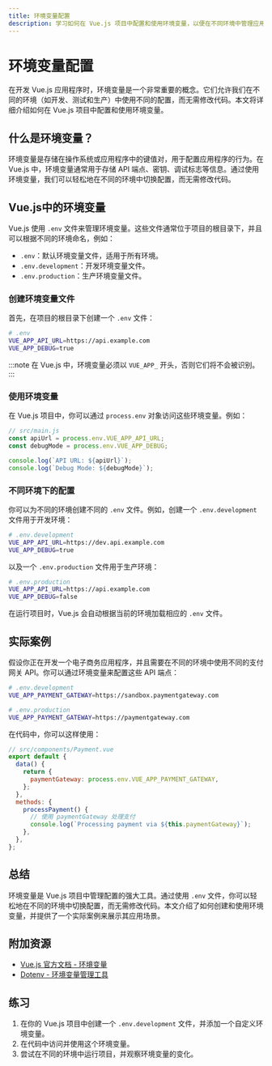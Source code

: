 ```yaml
---
title: 环境变量配置
description: 学习如何在 Vue.js 项目中配置和使用环境变量，以便在不同环境中管理应用程序的配置。
---
```


# 环境变量配置

在开发 Vue.js 应用程序时，环境变量是一个非常重要的概念。它们允许我们在不同的环境（如开发、测试和生产）中使用不同的配置，而无需修改代码。本文将详细介绍如何在 Vue.js 项目中配置和使用环境变量。

## 什么是环境变量？

环境变量是存储在操作系统或应用程序中的键值对，用于配置应用程序的行为。在 Vue.js 中，环境变量通常用于存储 API 端点、密钥、调试标志等信息。通过使用环境变量，我们可以轻松地在不同的环境中切换配置，而无需修改代码。

## Vue.js中的环境变量

Vue.js 使用 `.env` 文件来管理环境变量。这些文件通常位于项目的根目录下，并且可以根据不同的环境命名，例如：

- `.env`：默认环境变量文件，适用于所有环境。
- `.env.development`：开发环境变量文件。
- `.env.production`：生产环境变量文件。

### 创建环境变量文件

首先，在项目的根目录下创建一个 `.env` 文件：

```bash
# .env
VUE_APP_API_URL=https://api.example.com
VUE_APP_DEBUG=true
```

:::note
在 Vue.js 中，环境变量必须以 `VUE_APP_` 开头，否则它们将不会被识别。
:::

### 使用环境变量

在 Vue.js 项目中，你可以通过 `process.env` 对象访问这些环境变量。例如：

```javascript
// src/main.js
const apiUrl = process.env.VUE_APP_API_URL;
const debugMode = process.env.VUE_APP_DEBUG;

console.log(`API URL: ${apiUrl}`);
console.log(`Debug Mode: ${debugMode}`);
```

### 不同环境下的配置

你可以为不同的环境创建不同的 `.env` 文件。例如，创建一个 `.env.development` 文件用于开发环境：

```bash
# .env.development
VUE_APP_API_URL=https://dev.api.example.com
VUE_APP_DEBUG=true
```

以及一个 `.env.production` 文件用于生产环境：

```bash
# .env.production
VUE_APP_API_URL=https://api.example.com
VUE_APP_DEBUG=false
```

在运行项目时，Vue.js 会自动根据当前的环境加载相应的 `.env` 文件。

## 实际案例

假设你正在开发一个电子商务应用程序，并且需要在不同的环境中使用不同的支付网关 API。你可以通过环境变量来配置这些 API 端点：

```bash
# .env.development
VUE_APP_PAYMENT_GATEWAY=https://sandbox.paymentgateway.com

# .env.production
VUE_APP_PAYMENT_GATEWAY=https://paymentgateway.com
```

在代码中，你可以这样使用：

```javascript
// src/components/Payment.vue
export default {
  data() {
    return {
      paymentGateway: process.env.VUE_APP_PAYMENT_GATEWAY,
    };
  },
  methods: {
    processPayment() {
      // 使用 paymentGateway 处理支付
      console.log(`Processing payment via ${this.paymentGateway}`);
    },
  },
};
```

## 总结

环境变量是 Vue.js 项目中管理配置的强大工具。通过使用 `.env` 文件，你可以轻松地在不同的环境中切换配置，而无需修改代码。本文介绍了如何创建和使用环境变量，并提供了一个实际案例来展示其应用场景。

## 附加资源

- [Vue.js 官方文档 - 环境变量](https://cli.vuejs.org/guide/mode-and-env.html)
- [Dotenv - 环境变量管理工具](https://github.com/motdotla/dotenv)

## 练习

1. 在你的 Vue.js 项目中创建一个 `.env.development` 文件，并添加一个自定义环境变量。
2. 在代码中访问并使用这个环境变量。
3. 尝试在不同的环境中运行项目，并观察环境变量的变化。
